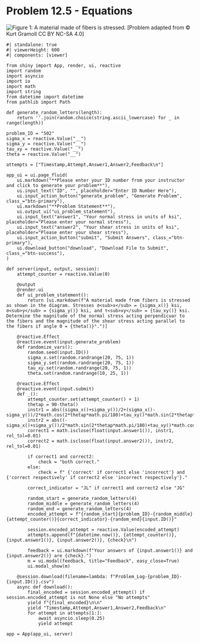 # Problem 12.5 - Equations {.unnumbered}

![Figure 1: A material made of fibers is stressed. ](images/502.png){fig-alt="A material made from fibers is stressed by sigma_x, sigma_y, and tau_xy. The fibers run at an angle of theta."}
\[Problem adapted from © Kurt Gramoll CC BY NC-SA 4.0\]

```shinylive-python
#| standalone: true
#| viewerHeight: 600
#| components: [viewer]

from shiny import App, render, ui, reactive
import random
import asyncio
import io
import math
import string
from datetime import datetime
from pathlib import Path

def generate_random_letters(length):
    return ''.join(random.choice(string.ascii_lowercase) for _ in range(length))

problem_ID = "502"
sigma_x = reactive.Value("__")
sigma_y = reactive.Value("__")
tau_xy = reactive.Value("__")
theta = reactive.Value("__")

attempts = ["Timestamp,Attempt,Answer1,Answer2,Feedback\n"]

app_ui = ui.page_fluid(
    ui.markdown("**Please enter your ID number from your instructor and click to generate your problem**"),
    ui.input_text("ID", "", placeholder="Enter ID Number Here"),
    ui.input_action_button("generate_problem", "Generate Problem", class_="btn-primary"),
    ui.markdown("**Problem Statement**"),
    ui.output_ui("ui_problem_statement"),
    ui.input_text("answer1", "Your normal stress in units of ksi", placeholder="Please enter your normal stress"),
    ui.input_text("answer2", "Your shear stress in units of ksi", placeholder="Please enter your shear stress"),
    ui.input_action_button("submit", "Submit Answers", class_="btn-primary"),
    ui.download_button("download", "Download File to Submit", class_="btn-success"),
)

def server(input, output, session):
    attempt_counter = reactive.Value(0)

    @output
    @render.ui
    def ui_problem_statement():
        return [ui.markdown(f"A material made from fibers is stressed as shown in the diagram. Stresses σ<sub>x</sub> = {sigma_x()} ksi, σ<sub>y</sub> = {sigma_y()} ksi, and τ<sub>xy</sub> = {tau_xy()} ksi. Determine the magnitude of the normal stress acting perpendicuar to the fibers and the magnitude of the shear stress acting parallel to the fibers if angle Θ = {theta()}°.")]

    @reactive.Effect
    @reactive.event(input.generate_problem)
    def randomize_vars():
        random.seed(input.ID())
        sigma_x.set(random.randrange(20, 75, 1))
        sigma_y.set(random.randrange(20, 75, 1))
        tau_xy.set(random.randrange(20, 75, 1))
        theta.set(random.randrange(10, 25, 1))

    @reactive.Effect
    @reactive.event(input.submit)
    def _():
        attempt_counter.set(attempt_counter() + 1)
        thetap = 90-theta()
        instr1 = abs((sigma_x()+sigma_y())/2+(sigma_x()-sigma_y())/2*math.cos(2*thetap*math.pi/180)+tau_xy()*math.sin(2*thetap*math.pi/180))
        instr2 = abs((-sigma_x()+sigma_y())/2*math.sin(2*thetap*math.pi/180)+tau_xy()*math.cos(2*thetap*math.pi/180))
        correct1 = math.isclose(float(input.answer1()), instr1, rel_tol=0.01)
        correct2 = math.isclose(float(input.answer2()), instr2, rel_tol=0.01)
    
        if correct1 and correct2:
            check = "both correct."
        else:
            check = f" {'correct' if correct1 else 'incorrect'} and {'correct respectively' if correct2 else 'incorrect respectively'}."
        
        correct_indicator = "JL" if correct1 and correct2 else "JG"

        random_start = generate_random_letters(4)
        random_middle = generate_random_letters(4)
        random_end = generate_random_letters(4)
        encoded_attempt = f"{random_start}{problem_ID}-{random_middle}{attempt_counter()}{correct_indicator}-{random_end}{input.ID()}"

        session.encoded_attempt = reactive.Value(encoded_attempt)
        attempts.append(f"{datetime.now()}, {attempt_counter()}, {input.answer1()}, {input.answer2()}, {check}\n")

        feedback = ui.markdown(f"Your answers of {input.answer1()} and {input.answer2()} are {check}.")
        m = ui.modal(feedback, title="Feedback", easy_close=True)
        ui.modal_show(m)

    @session.download(filename=lambda: f"Problem_Log-{problem_ID}-{input.ID()}.csv")
    async def download():
        final_encoded = session.encoded_attempt() if session.encoded_attempt is not None else "No attempts"
        yield f"{final_encoded}\n\n"
        yield "Timestamp,Attempt,Answer1,Answer2,Feedback\n"
        for attempt in attempts[1:]:
            await asyncio.sleep(0.25)
            yield attempt

app = App(app_ui, server)
```
